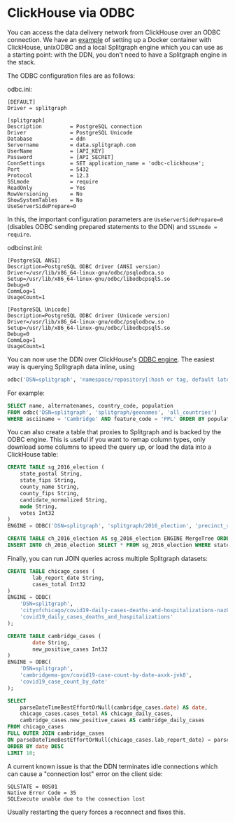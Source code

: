 # ClickHouse via ODBC

You can access the data delivery network from ClickHouse over an ODBC connection. We have an [example](https://github.com/splitgraph/splitgraph/blob/master/examples/clickhouse/clickhouse/Dockerfile) of setting up a Docker container with ClickHouse, unixODBC and a local Splitgraph engine which you can use as a starting point: with the DDN, you don't need to have a Splitgraph engine in the stack.

The ODBC configuration files are as follows:

odbc.ini:

```
[DEFAULT]
Driver = splitgraph

[splitgraph]
Description         = PostgreSQL connection
Driver              = PostgreSQL Unicode
Database            = ddn
Servername          = data.splitgraph.com
UserName            = [API_KEY]
Password            = [API_SECRET]
ConnSettings        = SET application_name = 'odbc-clickhouse';
Port                = 5432
Protocol            = 12.3
SSLmode             = require
ReadOnly            = Yes
RowVersioning       = No
ShowSystemTables    = No
UseServerSidePrepare=0
```

In this, the important configuration parameters are `UseServerSidePrepare=0` (disables ODBC sending prepared statements to the DDN) and `SSLmode = require`.

odbcinst.ini:

```
[PostgreSQL ANSI]
Description=PostgreSQL ODBC driver (ANSI version)
Driver=/usr/lib/x86_64-linux-gnu/odbc/psqlodbca.so
Setup=/usr/lib/x86_64-linux-gnu/odbc/libodbcpsqlS.so
Debug=0
CommLog=1
UsageCount=1

[PostgreSQL Unicode]
Description=PostgreSQL ODBC driver (Unicode version)
Driver=/usr/lib/x86_64-linux-gnu/odbc/psqlodbcw.so
Setup=/usr/lib/x86_64-linux-gnu/odbc/libodbcpsqlS.so
Debug=0
CommLog=1
UsageCount=1
```

You can now use the DDN over ClickHouse's [ODBC engine](https://clickhouse.tech/docs/en/engines/table-engines/integrations/odbc/). The easiest way is querying Splitgraph data inline, using

```sql
odbc('DSN=splitgraph', 'namespace/repository[:hash or tag, default latest]', 'table_name')
```

For example:

```sql
SELECT name, alternatenames, country_code, population
FROM odbc('DSN=splitgraph', 'splitgraph/geonames', 'all_countries')
WHERE asciiname = 'Cambridge' AND feature_code = 'PPL' ORDER BY population DESC;
```

You can also create a table that proxies to Splitgraph and is backed by the ODBC engine. This is useful if you want to remap column types, only download some columns to speed the query up, or load the data into a ClickHouse table:

```sql
CREATE TABLE sg_2016_election (
	state_postal String,
	state_fips String,
	county_name String,
	county_fips String,
	candidate_normalized String,
	mode String,
	votes Int32
)
ENGINE = ODBC('DSN=splitgraph', 'splitgraph/2016_election', 'precinct_results');

CREATE TABLE ch_2016_election AS sg_2016_election ENGINE MergeTree ORDER BY county_fips;
INSERT INTO ch_2016_election SELECT * FROM sg_2016_election WHERE state_postal = 'CA';
```

Finally, you can run JOIN queries across multiple Splitgraph datasets:

```sql
CREATE TABLE chicago_cases (
        lab_report_date String,
        cases_total Int32
)
ENGINE = ODBC(
	'DSN=splitgraph',
	'cityofchicago/covid19-daily-cases-deaths-and-hospitalizations-naz8-j4nc',
	'covid19_daily_cases_deaths_and_hospitalizations'
);

CREATE TABLE cambridge_cases (
        date String,
        new_positive_cases Int32
)
ENGINE = ODBC(
	'DSN=splitgraph',
	'cambridgema-gov/covid19-case-count-by-date-axxk-jvk8',
	'covid19_case_count_by_date'
);

SELECT
    parseDateTimeBestEffortOrNull(cambridge_cases.date) AS date,
    chicago_cases.cases_total AS chicago_daily_cases,
    cambridge_cases.new_positive_cases AS cambridge_daily_cases
FROM chicago_cases
FULL OUTER JOIN cambridge_cases
ON parseDateTimeBestEffortOrNull(chicago_cases.lab_report_date) = parseDateTimeBestEffortOrNull(cambridge_cases.date)
ORDER BY date DESC
LIMIT 10;
```

A current known issue is that the DDN terminates idle connections which can cause a "connection lost" error on the client side:

```
SQLSTATE = 08S01
Native Error Code = 35
SQLExecute unable due to the connection lost
```

Usually restarting the query forces a reconnect and fixes this.
